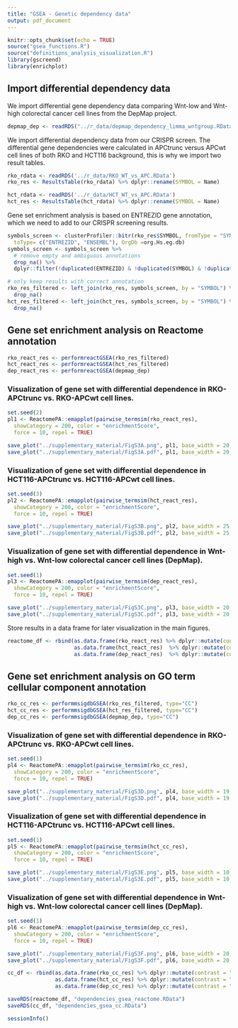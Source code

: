 ```yaml
---
title: "GSEA - Genetic dependency data"
output: pdf_document
---
```


```r
knitr::opts_chunk$set(echo = TRUE)
source("gsea_functions.R")
source("definitions_analysis_visualization.R")
library(gscreend)
library(enrichplot)
```

## Import differential dependency data

We import differential gene dependency data comparing Wnt-low and Wnt-high colorectal cancer cell lines from the DepMap project.

```r
depmap_dep <- readRDS("../r_data/depmap_dependency_limma_wntgroup.RData")
```

We import differential dependency data from our CRISPR screen. The differential gene dependencies were calculated in APCtrunc versus APCwt cell lines of both RKO and HCT116 background, this is why we import two result tables.

```r
rko_rdata <- readRDS('../r_data/RKO_WT_vs_APC.RData')
rko_res <- ResultsTable(rko_rdata) %>% dplyr::rename(SYMBOL = Name)

hct_rdata <- readRDS('../r_data/HCT_WT_vs_APC.RData')
hct_res <- ResultsTable(hct_rdata) %>% dplyr::rename(SYMBOL = Name)
```

Gene set enrichment analysis is based on ENTREZID gene annotation, which we need to add to our CRISPR screening results.

```r
symbols_screen <- clusterProfiler::bitr(rko_res$SYMBOL, fromType = "SYMBOL", 
  toType= c("ENTREZID", "ENSEMBL"), OrgDb =org.Hs.eg.db) 
symbols_screen <- symbols_screen %>% 
  # remove empty and ambiguous annotations
  drop_na() %>%
  dplyr::filter(!duplicated(ENTREZID) & !duplicated(SYMBOL) & !duplicated(ENSEMBL))

# only keep results with correct annotation
rko_res_filtered <- left_join(rko_res, symbols_screen, by = "SYMBOL") %>%
  drop_na()
hct_res_filtered <- left_join(hct_res, symbols_screen, by = "SYMBOL") %>%
  drop_na()
```
## Gene set enrichment analysis on Reactome annotation

```r
rko_react_res <- performreactGSEA(rko_res_filtered) 
hct_react_res <- performreactGSEA(hct_res_filtered) 
dep_react_res <- performreactGSEA(depmap_dep) 
```
### Visualization of gene set with differential dependence in RKO-APCtrunc vs. RKO-APCwt cell lines.

```r
set.seed(2)
pl1 <- ReactomePA::emapplot(pairwise_termsim(rko_react_res), 
  showCategory = 200, color = "enrichmentScore",
  force = 10, repel = TRUE)

save_plot("../supplementary_material/FigS3A.png", pl1, base_width = 20, base_height = 20)
save_plot("../supplementary_material/FigS3A.pdf", pl1, base_width = 20, base_height = 20)
```

### Visualization of gene set with differential dependence in HCT116-APCtrunc vs. HCT116-APCwt cell lines.

```r
set.seed(3)
pl2 <- ReactomePA::emapplot(pairwise_termsim(hct_react_res), 
  showCategory = 200, color = "enrichmentScore",
  force = 10, repel = TRUE)

save_plot("../supplementary_material/FigS3B.png", pl2, base_width = 25, base_height = 15)
save_plot("../supplementary_material/FigS3B.pdf", pl2, base_width = 25, base_height = 15)
```

### Visualization of gene set with differential dependence in Wnt-high vs. Wnt-low colorectal cancer cell lines (DepMap).


```r
set.seed(1)
pl3 <- ReactomePA::emapplot(pairwise_termsim(dep_react_res), 
  showCategory = 200, color = "enrichmentScore",
  force = 10, repel = TRUE)

save_plot("../supplementary_material/FigS3C.png", pl3, base_width = 20, base_height = 20)
save_plot("../supplementary_material/FigS3C.pdf", pl3, base_width = 20, base_height = 20)
```

Store results in a data frame for later visualization in the main figures.

```r
reactome_df <- rbind(as.data.frame(rko_react_res) %>% dplyr::mutate(contrast = "RKO"),
                     as.data.frame(hct_react_res)  %>% dplyr::mutate(contrast = "HCT116"),
                     as.data.frame(dep_react_res)  %>% dplyr::mutate(contrast = "DepMap"))
```

## Gene set enrichment analysis on GO term cellular component annotation

```r
rko_cc_res <- performmsigdbGSEA(rko_res_filtered, type="CC")
hct_cc_res <- performmsigdbGSEA(hct_res_filtered, type="CC")
dep_cc_res <- performmsigdbGSEA(depmap_dep, type="CC")
```
### Visualization of gene set with differential dependence in RKO-APCtrunc vs. RKO-APCwt cell lines.


```r
set.seed(1)
pl4 <- ReactomePA::emapplot(pairwise_termsim(rko_cc_res), 
  showCategory = 200, color = "enrichmentScore",
  force = 10, repel = TRUE)

save_plot("../supplementary_material/FigS3D.png", pl4, base_width = 19, base_height = 19)
save_plot("../supplementary_material/FigS3D.pdf", pl4, base_width = 19, base_height = 19)
```

### Visualization of gene set with differential dependence in HCT116-APCtrunc vs. HCT116-APCwt cell lines.

```r
set.seed(1)
pl5 <- ReactomePA::emapplot(pairwise_termsim(hct_cc_res), 
  showCategory = 200, color = "enrichmentScore",
  force = 10, repel = TRUE)

save_plot("../supplementary_material/FigS3E.png", pl5, base_width = 10, base_height = 12)
save_plot("../supplementary_material/FigS3E.pdf", pl5, base_width = 10, base_height = 12)
```

### Visualization of gene set with differential dependence in Wnt-high vs. Wnt-low colorectal cancer cell lines (DepMap).

```r
set.seed(1)
pl6 <- ReactomePA::emapplot(pairwise_termsim(dep_cc_res), 
  showCategory = 200, color = "enrichmentScore",
  force = 10, repel = TRUE)

save_plot("../supplementary_material/FigS3F.png", pl6, base_width = 20, base_height = 15)
save_plot("../supplementary_material/FigS3F.pdf", pl6, base_width = 20, base_height = 15)
```

```r
cc_df <- rbind(as.data.frame(rko_cc_res) %>% dplyr::mutate(contrast = "RKO"),
               as.data.frame(hct_cc_res) %>% dplyr::mutate(contrast = "HCT116"),
               as.data.frame(dep_cc_res) %>% dplyr::mutate(contrast = "DepMap"))
```

```r
saveRDS(reactome_df, "dependencies_gsea_reactome.RData")
saveRDS(cc_df, "dependencies_gsea_cc.RData")
```


```r
sessionInfo()
```









